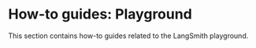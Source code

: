 # How-to guides: Playground

This section contains how-to guides related to the LangSmith playground.


<DocCardList />
